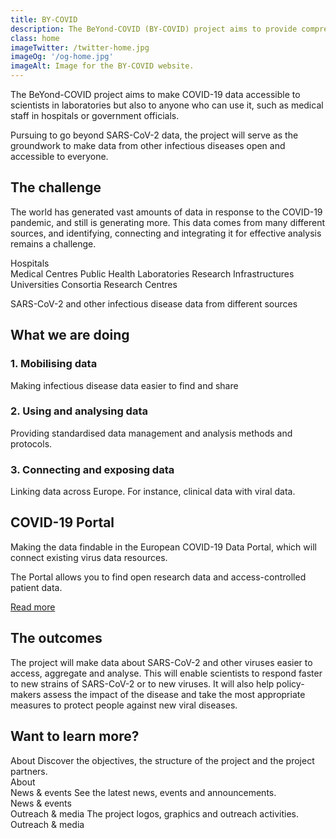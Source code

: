 ```yaml
---
title: BY-COVID
description: The BeYond-COVID (BY-COVID) project aims to provide comprehensive open data on SARS-CoV-2, and other infectious diseases across scientific, medical and public health domains.
class: home
imageTwitter: /twitter-home.jpg
imageOg: '/og-home.jpg'
imageAlt: Image for the BY-COVID website.
---
```



<div class="w-60 text-center home-intro">

<div class="intro-container">
The BeYond-COVID project aims to make COVID-19 data accessible to scientists in laboratories but also to anyone who can use it, such as medical staff in hospitals or government officials.

Pursuing to go beyond SARS-CoV-2 data, the project will serve as the groundwork to make data from other infectious diseases open and accessible to everyone.
</div>


## The challenge

The world has generated vast amounts of data in response to the COVID-19 pandemic, and still is generating more. This data comes from many different sources, and identifying, connecting and integrating it for effective analysis remains a challenge.

</div>
<div>
<Container className="lh-sm data-sources big-top-space">
  <Row>
    <Col className="data-source hospitals">
      <div>
        Hospitals
      </div>
    </Col>
    <Col className="data-source medical">
      Medical Centres
    </Col>
    <Col className="data-source public">
      Public Health Laboratories
    </Col>
    <Col className="data-source research-infrastructures">
      Research Infrastructures
    </Col>
    <Col className="data-source universities">
      Universities
    </Col>
  </Row>
  <Row>
    <Col className="data-source consortia">
      Consortia
    </Col>
    <Col className="data-source research-centres">
      Research Centres
    </Col>
  </Row>
</Container>


<div class="data-lines text-center fs-6">
<p>SARS-CoV-2 and other infectious disease data from different sources</p>

</div>

<div class="bg-semi-opaque container full-width text-body text-center">
  <div class="w-60 text-center">

  ## What we are doing

<div class="what-doing-boxes">
  <div class="box box1 bg-white text-body">
    <h3 class="fs-6 fw-bold mb-1 text-primary">1. Mobilising data</h3>
    <p>Making infectious disease data easier to find and share</p>
  </div>
  <div class="box box2 bg-white text-body">
    <h3 class="fs-6 fw-bold mb-1 text-primary">2. Using and analysing data</h3>
    <p>Providing standardised data management and analysis  methods and protocols.</p>
  </div>
  <div class="box box3 bg-white text-body">
    <h3 class="fs-6 fw-bold mb-1 bg-white text-primary">3. Connecting and exposing data</h3>
    <p>Linking data across Europe. For instance, clinical data with viral data.</p>
  </div>
</div>

<div class="halo-container">

<div class="covid-portal">
<h2 class="visually-hidden-focusable">COVID-19 Portal</h2>

<p class="mb-0">Making the data findable in the European COVID-19 Data Portal, which will connect existing virus data resources.</p>
<p class="mb-0">The Portal allows you to find open research data and access-controlled patient data.</p>
<p class="mb-0 mt-2"><a href="https://covid-19.com">Read more</a></p>

</div>
</div>
</div>

</div>


</div>

  <div class="w-60 text-center outcomes-box">
  <div class="outcomes-text">
<h2 class="mt-3">The outcomes</h2>



The project will make data about SARS-CoV-2 and other viruses easier to access, aggregate and analyse. This will enable scientists to respond faster to new strains of SARS-CoV-2 or to new viruses. It will also help policy-makers assess the impact of the disease and take the most appropriate measures to protect people against new viral diseases.

</div>
</div>

<div class="bg-semi-opaque container full-width big-top-space text-body">

<Container fluid>
  <Row>
    <Col className="text-start mb-4 mb-md-0" xs={12} sm={6} lg={3}>
     <h2 class="fs-3 lh-2 mb-2 ps-0">Want to learn more?</h2>
     <div class="ml-form-embed"
       data-account="3354919:a7q2r5u5q6"
       data-form="4829840:j6t6w7">
     </div>
    </Col>
    <Col className="align-items-stretch mb-4 mb-md-0" xs={12} sm={6} lg={3}>
    <Card className="mb-4 h-100">
      <Card.Body className="position-relative">
        <Card.Title as="h3" className="mt-3 fw-bold fs-4 lh-sm">About</Card.Title>
        <Card.Text className="mb-4 mt-3 px-0">
         Discover the objectives, the structure of the project and the project partners.
        </Card.Text>
        <div class="bottom-link-right arrow-right"><Link to="/about">About</Link></div>
      </Card.Body>
    </Card>
    </Col>
    <Col className="align-items-stretch mb-4 mb-md-0" xs={12} sm={6} lg={3}>
      <Card className="mb-4 h-100">
        <Card.Body className="position-relative">
          <Card.Title as="h3" className="mt-3 fw-bold fs-4 lh-sm">News & events</Card.Title>
          <Card.Text className="mb-4 mt-3 px-0">
           See the latest news, events and announcements.
          </Card.Text>
          <div class="bottom-link-right arrow-right"><Link to="/news-events">News & events</Link></div>
        </Card.Body>
      </Card>
    </Col>
    <Col className="align-items-stretch mb-4 mb-md-0" xs={12} sm={6} lg={3}>
      <Card className="mb-4 h-100">
        <Card.Body className="position-relative">
          <Card.Title as="h3" className="mt-3 fw-bold fs-4 lh-sm">Outreach & media</Card.Title>
          <Card.Text className="mb-4 mt-3 px-0">
           The project logos, graphics and outreach activities.
          </Card.Text>
          <div class="bottom-link-right arrow-right"><Link to="/outreach-media">Outreach & media</Link></div>
        </Card.Body>
      </Card>
    </Col>
  </Row>
</Container>





</div>
